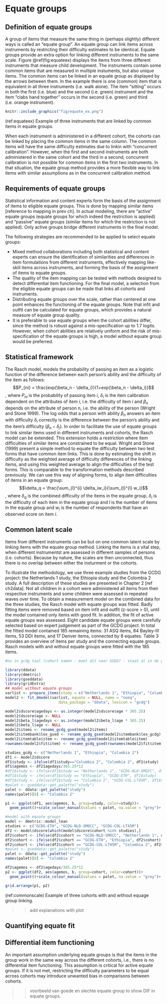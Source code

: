 # Equate groups {#ch:equategroups}

## Definition of equate groups

A group of items that measure the same thing in (perhaps slightly) different
ways is called an “equate group”. An equate group can link items across
instruments by restricting their difficulty estimates to be identical. Equate
groups provide an extra option for linking different instruments to the same
scale. Figure \@ref(fig:equateex) displays the items from three different
instruments that measure child development. The instruments contain some common
items that are measured in multiple instuments, but also unique items. The
common items can be linked in an equate group as displayed by the arrows between
them. In the example there is one (common) item that is equivalent in all three
instruments (i.e. walk alone). The item "sitting" occurs in both the first (i.e.
blue) and the second (i.e. green) instrument and the item "clabs hand together"
occurs in the second (i.e. green) and third (i.e. orange instrument).

```{r equateex, fig.cap = '(ref:equateex)'}
knitr::include_graphics("fig/equate_ex.png")
```
(ref:equateex) Example of three instruments that are linked by common items in equate groups.

When each instrument is administered in a different cohort, the cohorts can be
linked by placing the common items in the same column. The common items will
have the same difficulty estimates due to linkin with "concurrent calibration".
However, when the first and second instruments are both administered in the same
cohort and the third in a second, concurrent calibration is not possible for
common items in the first two instruments. In that situation, the equate group
method provides a more flexible way to link items with similar assumptions as in
the concurrent calibration method.


## Requirements of equate groups

Statistical information and content experts form the basis of the assignment of
items to eligible equate groups. This is done by mapping similar items
[reference to mapping in prev ch]. In actual modeling, there are “active” equate
groups (equate groups for which indeed the restriction is applied) and “passive”
equate groups (similar items for which the restriction is not applied). Only
active groups bridge different instruments in the final model.

The following strategies are recommended to be applied to select equate groups:

* Mixed method collaborations including both statistical and content experts can
ensure the identification of similarities and differences in item formulations
from different instruments, effectively mapping like-skill items across
instruments, and forming the basis of the assignment of items to equate groups.
* The quality of the item mapping can be tested with methods designed to detect
differential item functioning. For the final model, a selection from the
eligible equate groups can be made that links all cohorts and instruments. 
* Distributing equate groups over the scale, rather than centered at one point
enhances the functioning of the equate groups. Note that infit and outfit can be
calculated for equate groups, which provides a natural measure of equate group
quality. 
* It is preferable to use equate groups when the cohort abilities
differ, since the method is robust against a mis-specification up to 1.7 logits.
However, when cohort abilities are relatively uniform and the risk of
mis-specification of the equate groups is high, a model without equate group
would be preferred.

## Statistical framework 

The Rasch model, models the probability of passing an item as a logistic
function of the difference between each person’s ability and the difficulty of
the item as follows: $$P_{ni} = \frac{exp(\beta_n - \delta_i)}{1+exp(\beta_n -
\delta_i)}$$, where $P_{ni}$ is the probability of passing item $i$, $δ_i$ is
the item calibration dependent on the attributes of item $i$, i.e. the
difficulty of item $i$ and $\beta_n$ depends on the attribute of person n, i.e.
the ability of the person (Wright and Stone 1999). The log odds that a person
with ability $\beta_n$ answers an item with difficulty $\delta_i$ correctly is
the difference between the person’s ability and the item’s difficulty
$(\beta_n-\delta_i)$. In order to facilitate the use of equate groups to link
similar items used in different instruments and cohorts, the Rasch model can be
extended. This extension holds a restriction where item difficulties of similar
items are constrained to be equal. Wright and Stone (1999) present a simple
method to equate the difficulty between two test forms that have common item
links. This is done by estimating the shift in difficulty as the weighted
average of difficulty differences of the linking items, and using this weighted
average to align the difficulties of the test forms. This is comparable to the
transformation methods described previously. We can use this way of aligning
forms, to align item difficulties of items in an equate group: $$\delta_q =
\frac{\sum_{l}^{i} \delta_iw_i}{\sum_{l}^{l} w_i}$$, where $\delta_q$ is the
combined difficulty of the items in the equate group, $\delta_i$ is the
difficulty of each item in the equate group and $l$ is the number of items in
the equate group and $w_i$ is the number of respondents that have an observed
score on item $i$.


## Common latent scale

Items from different instruments can be but on one common latent scale by
linking items with the equate group method. Linking the items is a vital step,
when different instrumentst are assessed in different samples of persons (i.e.
cohorts). Because by nature, the scales are then unconnected, thus there is no
overlap between either the insturment or the cohorts.

To illustrate the methodology, we use three example studies from the GCDG
project: the Netherlands 1 study, the Ethiopia study and the Colombia 2 study. A
full description of these studies are presented in Chapter 2 [ref ch2data]. Not
all children in a cohort were administered all items from their respective
instruments and some children were assessed in repeated waves over time. To
obtain a measurement model on the combined data for the three studies, the Rasch
model with equate groups was fitted. Badly fitting items were removed based on
item infit and outfit (z-score > 0), until the model contained only items with
good fit. In addition, the fit of active equate groups was assessed. Eight
candidate equate groups were carefully selected based on expert judgement as
part of the GCDG project. In total the fitted model contained 185 remaining
items: 31 ASQ items, 84 Bayley-III items, 53 DDI items, and 17 Denver items,
connected by 8 equates. Table 3 provides an overview of items per study and the
connecting equate groups. Rasch models with and without equate groups were
fitted with the 185 items.


```{r commonscale, fig.cap = '(ref:commonscale)'}

#nu in gcdg taal (cohort namen - moet dit naar GSED? - staat al in de gecommente stukken.)

library(ddata)
library(dmetric)
library(gseddata)
library(gridExtra)
## model without equate groups
varlist <- prepare_items(study = c("Netherlands 1", "Ethiopia", "Columbia 2"))
model2 <- fit_dmodel(varlist, equate = NULL, name = "noeq",
                        data_package = "ddata", lexicon = "gcdg")

model2$dscore$agedays <- as.integer(model2$dscore$age * 365.25)
model2$dscore$age <- NULL
model2$beta_l$agedays <- as.integer(model2$beta_l$age * 365.25)
model2$beta_l$age <- NULL
model2$items <- rename_gcdg_gsed(model2$items)
model2$itembank$lex_gsed <- rename_gcdg_gsed(model2$itembank$lex_gcdg)
model2$itemtable$item <- rename_gcdg_gsed(model2$itemtable$item)
rownames(model2$fit$item) <- rename_gcdg_gsed(rownames(model2$fit$item))

studies_gcdg <- c("Netherlands 1", "Ethiopia", "Columbia 2")
df1 <- model2$dscore
df1$study <- ifelse(df1$study=="Columbia 2", "Colombia 2", df1$study)
df1$agemos <- df21agedays/365.25*12
#df1$study <- ifelse(df1$study == "Netherlands 1", "GCDG-NLD-SMOCC", df1$study)
#df1$study <- ifelse(df1$study == "Ethiopia", "GCDG-ETH", df1$study)
#df1$study <- ifelse(df1$study == "Columbia 2", "GCDG-COL-LT45M", df1$study)
#palet <- gseddata::get_palette("study")
palet <- ddata::get_palette("study")
names(palet)[8] <- "Colombia 2"

p1 <- ggplot(df1, aes(agemos, b, group=study, color=study))+
  geom_point()+scale_colour_manual(values = palet, na.value = "grey")+ xlab("Age in Months")+ylab("Ability in logits") +  theme(legend.position =  c(0.8,0.2), legend.title = element_blank())

#model with equate groups
model <- dmetric::model_lean
studies <- c("GCDG-ETH", "GCDG-NLD-SMOCC", "GCDG-COL-LT45M")
df2 <- model$dscore[which(model$dscore$cohort %in% studies),]
df2$cohort <- ifelse(df2$cohort == "GCDG-NLD-SMOCC", "Netherlands 1", df2$cohort)
df2$cohort <- ifelse(df2$cohort == "GCDG-ETH", "Ethiopia", df2$cohort)
df2$cohort <- ifelse(df2$cohort == "GCDG-COL-LT45M", "Colombia 2", df2$cohort)
#palet <- gseddata::get_palette("study")
palet <- ddata::get_palette("study")
names(palet)[8] <- "Colombia 2"

df2$agemos <- df2$agedays/365.25*12
p2 <- ggplot(df2, aes(agemos, b, group=cohort, color=cohort))+
  geom_point()+scale_colour_manual(values = palet, na.value = "grey")+ xlab("Age in Months")+ylab("Ability in logits") +  theme(legend.position =  c(0.8,0.2), legend.title = element_blank())

grid.arrange(p1, p2)


```
(ref:commonscale) Example of three cohorts with and without equage group linking.

>>add explanations with plot


## Quantifying equate fit

## Differential item functioning

An important assumption underlying equate groups is that the items in the group
work in the same way across the different cohorts, i.e., there is no
differential item functioning. This assumption is critical for active equate
groups. If it is not met, restricting the difficulty parameters to be equal
across cohorts may introduce unwanted bias in comparisons between cohorts.


>>voorbeeld van goede en slechte equate group to show DIF in equate groups.



